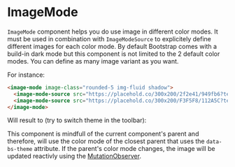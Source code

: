 

<Meta of={ImageMode} />

# ImageMode

`ImageMode` component helps you do use image in different color modes. It must be used in
combination with `ImageModeSource` to explicitely define different images for each color mode. By
default Bootstrap comes with a build-in dark mode but this component is not limited to the
2 default color modes. You can define as many image variant as you want.

For instance:

```html
<image-mode image-class="rounded-5 img-fluid shadow">
  <image-mode-source src="https://placehold.co/300x200/2f2e41/949fb6?text=dark&font=playfair-display" color-mode="dark" />
  <image-mode-source src="https://placehold.co/300x200/F3F5F8/112A5C?text=light&font=playfair-display" />
</image-mode>
```

Will result to (try to switch theme in the toolbar):

<Canvas of={ImageMode.Default} sourceState='none' />

This component is mindfull of the current component's parent and therefore, will use the color mode of
the closest parent that uses the `data-bs-theme` attribute. If the parent's color mode changes, the
image will be updated reactivly using the [MutationObserver](https://developer.mozilla.org/en-US/docs/Web/API/MutationObserver).

<Canvas of={ImageMode.LocalTheme} sourceState='none' />
